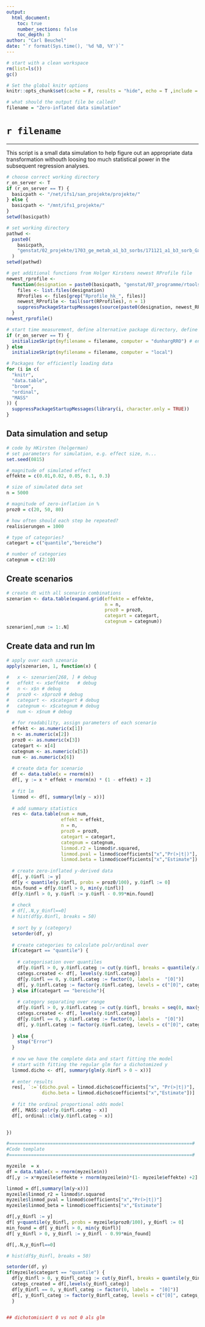 ```yaml
---
output:
  html_document:
    toc: true
    number_sections: false
    toc_depth: 3
author: "Carl Beuchel"
date: "`r format(Sys.time(), '%d %B, %Y')`"
---
```


```r
# start with a clean workspace
rm(list=ls())
gc()

# Set the global knitr options
knitr::opts_chunk$set(cache = F, results = "hide", echo = T ,include = T)

# what should the output file be called?
filename = "Zero-inflated data simulation"
```

# `r filename`
***
This script is a small data simulation to help figure out an appropriate data transformation withouth loosing too much statistical power in the subsequent regression analyses.

```r
# choose correct working directory
r_on_server <- T
if (r_on_server == T) {
  basicpath <- "/net/ifs1/san_projekte/projekte/"
} else {
  basicpath <- "/mnt/ifs1_projekte/"
}
setwd(basicpath)

# set working directory
pathwd <-
  paste0(
    basicpath,
    "genstat/02_projekte/1703_ge_metab_a1_b3_sorbs/171121_a1_b3_sorb_GxProbeAnnotTab"
  )
setwd(pathwd)

# get additional functions from Holger Kirstens newest RProfile file
newest_rprofile <-
  function(designation = paste0(basicpath, "genstat/07_programme/rtools/RProfile_hk/")) {
    files <- list.files(designation)
    RProfiles <- files[grep("Rprofile_hk_", files)]
    newest_RProfile <- tail(sort(RProfiles), n = 1)
    suppressPackageStartupMessages(source(paste0(designation, newest_RProfile)))
  }
newest_rprofile()

# start time measurement, define alternative package directory, define start codes for external start of the script
if (r_on_server == T) {
  initializeSkript(myfilename = filename, computer = "dunhargRRO") # enter which server you are on
} else
  initializeSkript(myfilename = filename, computer = "local")

# Packages for efficiently loading data
for (i in c(
  "knitr",
  "data.table",
  "broom",
  "ordinal",
  "MASS"
)) {
  suppressPackageStartupMessages(library(i, character.only = TRUE))
}
```

## Data simulation and setup

```r
# code by HKirsten (holgerman)
# set parameters for simulation, e.g. effect size, n...
set.seed(0815)

# magnitude of simulated effect  
effekte = c(0.01,0.02, 0.05, 0.1, 0.3)

# size of simulated data set
n = 5000

# magnitude of zero-inflation in %
proz0 = c(20, 50, 80)

# how often should each step be repeated?
realisierungen = 1000

# type of categories?
categart = c("quantile","bereiche")

# number of categories
categnum = c(2:10)
```

## Create scenarios

```r
# create dt with all scenario combinations
szenarien <- data.table(expand.grid(effekte = effekte,
                                    n = n,
                                    proz0 = proz0,
                                    categart = categart,
                                    categnum = categnum))
szenarien[,num := 1:.N]
```

## Create data and run lm

```r
# apply over each szenario
apply(szenarien, 1, function(x) {
  
#   x <- szenarien[268, ] # debug
#   effekt <- x$effekte   # debug
#   n <- x$n # debug
#   proz0 <- x$proz0 # debug
#   categart <- x$categart # debug
#   categnum <- x$categnum # debug
#   num <- x$num # debug
  
  # for readability, assign parameters of each scenario
  effekt <- as.numeric(x[1])
  n <- as.numeric(x[2])
  proz0 <- as.numeric(x[3])
  categart <- x[4]
  categnum <- as.numeric(x[5])
  num <- as.numeric(x[6])
  
  # create data for scenario
  df <- data.table(x = rnorm(n))
  df[, y := x * effekt + rnorm(n) * (1 - effekt) + 2]
  
  # fit lm
  linmod <- df[, summary(lm(y ~ x))]
  
  # add summary statistics
  res <- data.table(num = num,
                    effekt = effekt,
                    n = n,
                    proz0 = proz0,
                    categart = categart,
                    categnum = categnum,
                    linmod.r2 = linmod$r.squared,
                    linmod.pval = linmod$coefficients["x","Pr(>|t|)"],
                    linmod.beta = linmod$coefficients["x","Estimate"])
  
  # create zero-inflated y-derived data
  df[, y.0infl := y]
  df[y < quantile(y.0infl, probs = proz0/100), y.0infl := 0]
  min.found = df[y.0infl > 0, min(y.0infl)]
  df[y.0infl > 0, y.0infl := y.0infl - 0.99*min.found]
  
  # check
  # df[,.N,y_0infl==0]
  # hist(df$y.0infl, breaks = 50)
  
  # sort by y (category)
  setorder(df, y)
  
  # create categories to calculate polr/ordinal over
  if(categart == "quantile") {
    
    # categorisation over quantiles
    df[y.0infl > 0, y.0infl.categ := cut(y.0infl, breaks = quantile(y.0infl, probs = seq(0, 1, 1/categnum)), include.lowest = T)]
    categs.created <- df[, levels(y.0infl.categ)]
    df[y.0infl == 0, y.0infl.categ := factor(0, labels =  "[0]")]
    df[, y.0infl.categ := factor(y.0infl.categ, levels = c("[0]", categs.created))]
  } else if(categart == "bereiche"){
    
    # category separating over range
    df[y.0infl > 0, y.0infl.categ := cut(y.0infl, breaks = seq(0, max(y.0infl), length.out = categnum + 1), include.lowest = T)]
    categs.created <- df[, levels(y.0infl.categ)]
    df[y.0infl == 0, y.0infl.categ := factor(0, labels =  "[0]")]
    df[, y.0infl.categ := factor(y.0infl.categ, levels = c("[0]", categs.created))]
    
  } else {
    stop("Error")
  }
  
  # now we have the complete data and start fitting the model
  # start with fitting the regular glm for a dichotomized y
  linmod.dicho <- df[, summary(glm(y.0infl > 0 ~ x))]
  
  # enter results
  res[, `:=`(dicho.pval = linmod.dicho$coefficients["x", "Pr(>|t|)"],
             dicho.beta = linmod.dicho$coefficients["x","Estimate"])]
  
  # fit the ordinal proportional odds model
  df[, MASS::polr(y.0infl.categ ~ x)]
  df[, ordinal::clm(y.0infl.categ ~ x)]

  
})
```

```r
#===================================================================#
#Code template
#===================================================================#

myzeile  = x
df = data.table(x = rnorm(myzeile$n))
df[,y := x*myzeile$effekte + rnorm(myzeile$n)*(1- myzeile$effekte) +2]

linmod = df[,summary(lm(y~x))]
myzeile$linmod_r2 = linmod$r.squared
myzeile$linmod_pval = linmod$coefficients["x","Pr(>|t|)"]
myzeile$linmod_beta = linmod$coefficients["x","Estimate"]

df[,y_0infl := y]
df[ y<quantile(y_0infl, probs = myzeile$proz0/100), y_0infl := 0]
min_found = df[ y_0infl > 0, min(y_0infl)]
df[ y_0infl > 0, y_0infl := y_0infl - 0.99*min_found]

df[,.N,y_0infl==0]

# hist(df$y_0infl, breaks = 50)

setorder(df, y)
if(myzeile$categart == "quantile") {
  df[y_0infl > 0, y_0infl_categ := cut(y_0infl, breaks = quantile(y_0infl, probs = seq(0,1,1/myzeile$categnum)), include.lowest = T)]
  categs_created = df[,levels(y_0infl_categ)]
  df[y_0infl == 0, y_0infl_categ := factor(0, labels =  "[0]")]
  df[, y_0infl_categ := factor(y_0infl_categ, levels = c("[0]", categs_created))]
  }


## dichotomisiert 0 vs not 0 als glm


```